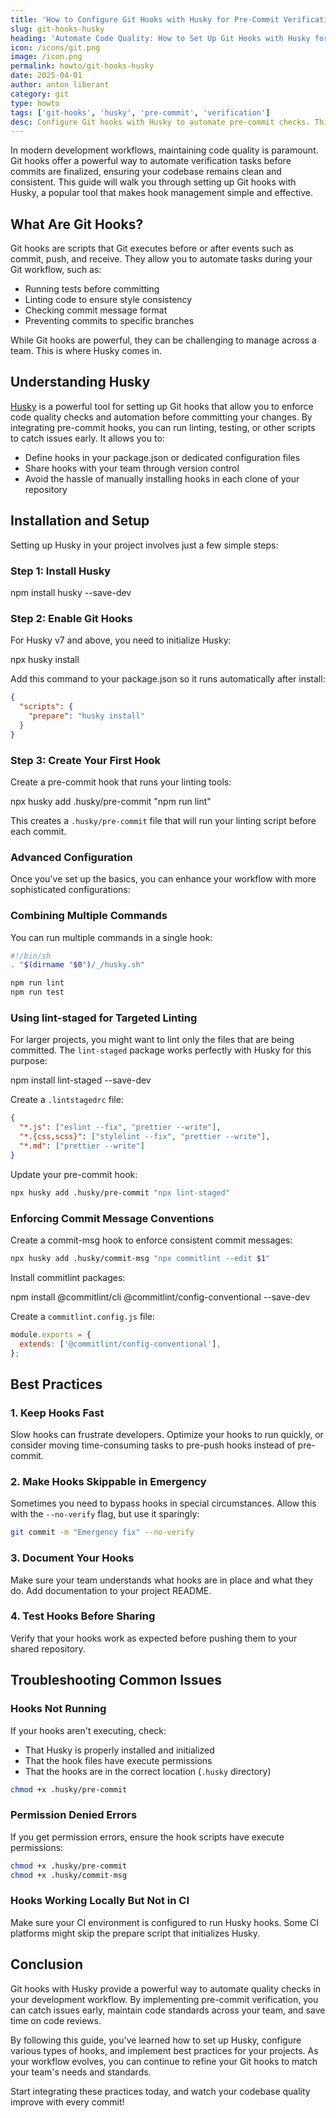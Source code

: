 ```yaml
---
title: 'How to Configure Git Hooks with Husky for Pre-Commit Verification'
slug: git-hooks-husky
heading: 'Automate Code Quality: How to Set Up Git Hooks with Husky for Pre-Commit Verification'
icon: /icons/git.png
image: /icon.png
permalink: howto/git-hooks-husky
date: 2025-04-01
author: anton liberant
category: git
type: howto
tags: ['git-hooks', 'husky', 'pre-commit', 'verification']
desc: Configure Git hooks with Husky to automate pre-commit checks. This 2025 guide covers installation, setup, and best practices to streamline your workflow.
---
```


In modern development workflows, maintaining code quality is paramount. Git hooks offer a powerful way to automate verification tasks before commits are finalized, ensuring your codebase remains clean and consistent. This guide will walk you through setting up Git hooks with Husky, a popular tool that makes hook management simple and effective.

## What Are Git Hooks?

Git hooks are scripts that Git executes before or after events such as commit, push, and receive. They allow you to automate tasks during your Git workflow, such as:

- Running tests before committing
- Linting code to ensure style consistency
- Checking commit message format
- Preventing commits to specific branches

While Git hooks are powerful, they can be challenging to manage across a team. This is where Husky comes in.

## Understanding Husky

[Husky](https://typicode.github.io/husky/) is a powerful tool for setting up Git hooks that allow you to enforce code quality checks and automation before committing your changes. By integrating pre-commit hooks, you can run linting, testing, or other scripts to catch issues early. It allows you to:

- Define hooks in your package.json or dedicated configuration files
- Share hooks with your team through version control
- Avoid the hassle of manually installing hooks in each clone of your repository

## Installation and Setup

Setting up Husky in your project involves just a few simple steps:

### Step 1: Install Husky

<div className='code-cmd'>npm install husky --save-dev</div>

### Step 2: Enable Git Hooks

For Husky v7 and above, you need to initialize Husky:

<div className='code-cmd'>npx husky install</div>

Add this command to your package.json so it runs automatically after install:

```json
{
  "scripts": {
    "prepare": "husky install"
  }
}
```

### Step 3: Create Your First Hook

Create a pre-commit hook that runs your linting tools:

<div className='code-cmd'>npx husky add .husky/pre-commit "npm run lint"</div>

This creates a `.husky/pre-commit` file that will run your linting script before each commit.

### Advanced Configuration

Once you've set up the basics, you can enhance your workflow with more sophisticated configurations:

### Combining Multiple Commands

You can run multiple commands in a single hook:

```bash
#!/bin/sh
. "$(dirname "$0")/_/husky.sh"

npm run lint
npm run test
```

### Using lint-staged for Targeted Linting

For larger projects, you might want to lint only the files that are being committed. The `lint-staged` package works perfectly with Husky for this purpose:

<div className='code-cmd'>npm install lint-staged --save-dev</div>

Create a `.lintstagedrc` file:

```json
{
  "*.js": ["eslint --fix", "prettier --write"],
  "*.{css,scss}": ["stylelint --fix", "prettier --write"],
  "*.md": ["prettier --write"]
}
```

Update your pre-commit hook:

```bash
npx husky add .husky/pre-commit "npx lint-staged"
```

### Enforcing Commit Message Conventions

Create a commit-msg hook to enforce consistent commit messages:

```bash
npx husky add .husky/commit-msg "npx commitlint --edit $1"
```

Install commitlint packages:

<div className='code-cmd'>
  npm install @commitlint/cli @commitlint/config-conventional --save-dev
</div>

Create a `commitlint.config.js` file:

```js
module.exports = {
  extends: ['@commitlint/config-conventional'],
};
```

## Best Practices

### 1. Keep Hooks Fast

Slow hooks can frustrate developers. Optimize your hooks to run quickly, or consider moving time-consuming tasks to pre-push hooks instead of pre-commit.

### 2. Make Hooks Skippable in Emergency

Sometimes you need to bypass hooks in special circumstances. Allow this with the `--no-verify` flag, but use it sparingly:

```bash
git commit -m "Emergency fix" --no-verify
```

### 3. Document Your Hooks

Make sure your team understands what hooks are in place and what they do. Add documentation to your project README.

### 4. Test Hooks Before Sharing

Verify that your hooks work as expected before pushing them to your shared repository.

## Troubleshooting Common Issues

### Hooks Not Running

If your hooks aren't executing, check:

- That Husky is properly installed and initialized
- That the hook files have execute permissions
- That the hooks are in the correct location (`.husky` directory)

```bash
chmod +x .husky/pre-commit
```

### Permission Denied Errors

If you get permission errors, ensure the hook scripts have execute permissions:

```bash
chmod +x .husky/pre-commit
chmod +x .husky/commit-msg
```

### Hooks Working Locally But Not in CI

Make sure your CI environment is configured to run Husky hooks. Some CI platforms might skip the prepare script that initializes Husky.

## Conclusion

Git hooks with Husky provide a powerful way to automate quality checks in your development workflow. By implementing pre-commit verification, you can catch issues early, maintain code standards across your team, and save time on code reviews.

By following this guide, you've learned how to set up Husky, configure various types of hooks, and implement best practices for your projects. As your workflow evolves, you can continue to refine your Git hooks to match your team's needs and standards.

Start integrating these practices today, and watch your codebase quality improve with every commit!
